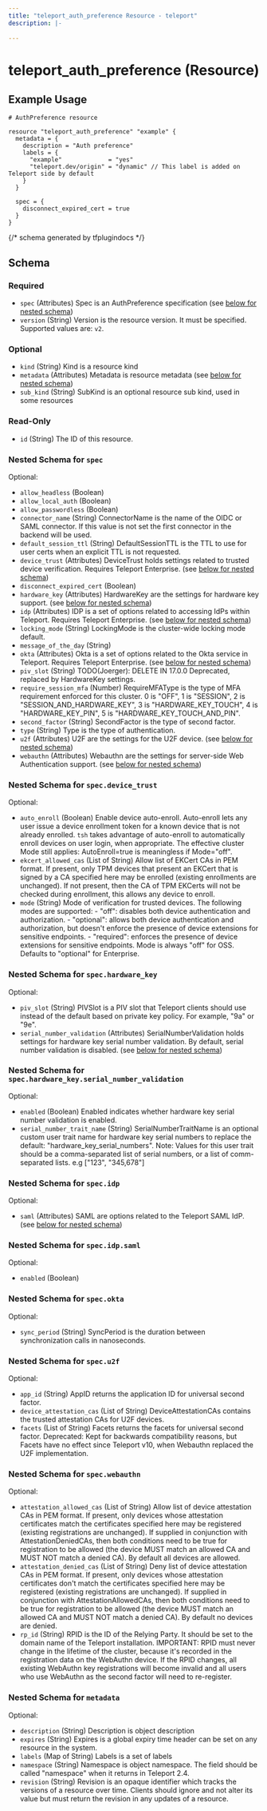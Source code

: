 ```yaml
---
title: "teleport_auth_preference Resource - teleport"
description: |-
  
---
```


# teleport_auth_preference (Resource)



## Example Usage

```hcl
# AuthPreference resource

resource "teleport_auth_preference" "example" {
  metadata = {
    description = "Auth preference"
    labels = {
      "example"             = "yes"
      "teleport.dev/origin" = "dynamic" // This label is added on Teleport side by default
    }
  }

  spec = {
    disconnect_expired_cert = true
  }
}
```

{/*  schema generated by tfplugindocs */}
## Schema

### Required

- `spec` (Attributes) Spec is an AuthPreference specification (see [below for nested schema](#nested-schema-for-spec))
- `version` (String) Version is the resource version. It must be specified. Supported values are: `v2`.

### Optional

- `kind` (String) Kind is a resource kind
- `metadata` (Attributes) Metadata is resource metadata (see [below for nested schema](#nested-schema-for-metadata))
- `sub_kind` (String) SubKind is an optional resource sub kind, used in some resources

### Read-Only

- `id` (String) The ID of this resource.

### Nested Schema for `spec`

Optional:

- `allow_headless` (Boolean)
- `allow_local_auth` (Boolean)
- `allow_passwordless` (Boolean)
- `connector_name` (String) ConnectorName is the name of the OIDC or SAML connector. If this value is not set the first connector in the backend will be used.
- `default_session_ttl` (String) DefaultSessionTTL is the TTL to use for user certs when an explicit TTL is not requested.
- `device_trust` (Attributes) DeviceTrust holds settings related to trusted device verification. Requires Teleport Enterprise. (see [below for nested schema](#nested-schema-for-specdevice_trust))
- `disconnect_expired_cert` (Boolean)
- `hardware_key` (Attributes) HardwareKey are the settings for hardware key support. (see [below for nested schema](#nested-schema-for-spechardware_key))
- `idp` (Attributes) IDP is a set of options related to accessing IdPs within Teleport. Requires Teleport Enterprise. (see [below for nested schema](#nested-schema-for-specidp))
- `locking_mode` (String) LockingMode is the cluster-wide locking mode default.
- `message_of_the_day` (String)
- `okta` (Attributes) Okta is a set of options related to the Okta service in Teleport. Requires Teleport Enterprise. (see [below for nested schema](#nested-schema-for-specokta))
- `piv_slot` (String) TODO(Joerger): DELETE IN 17.0.0 Deprecated, replaced by HardwareKey settings.
- `require_session_mfa` (Number) RequireMFAType is the type of MFA requirement enforced for this cluster. 0 is "OFF", 1 is "SESSION", 2 is "SESSION_AND_HARDWARE_KEY", 3 is "HARDWARE_KEY_TOUCH", 4 is "HARDWARE_KEY_PIN", 5 is "HARDWARE_KEY_TOUCH_AND_PIN".
- `second_factor` (String) SecondFactor is the type of second factor.
- `type` (String) Type is the type of authentication.
- `u2f` (Attributes) U2F are the settings for the U2F device. (see [below for nested schema](#nested-schema-for-specu2f))
- `webauthn` (Attributes) Webauthn are the settings for server-side Web Authentication support. (see [below for nested schema](#nested-schema-for-specwebauthn))

### Nested Schema for `spec.device_trust`

Optional:

- `auto_enroll` (Boolean) Enable device auto-enroll. Auto-enroll lets any user issue a device enrollment token for a known device that is not already enrolled. `tsh` takes advantage of auto-enroll to automatically enroll devices on user login, when appropriate. The effective cluster Mode still applies: AutoEnroll=true is meaningless if Mode="off".
- `ekcert_allowed_cas` (List of String) Allow list of EKCert CAs in PEM format. If present, only TPM devices that present an EKCert that is signed by a CA specified here may be enrolled (existing enrollments are unchanged).  If not present, then the CA of TPM EKCerts will not be checked during enrollment, this allows any device to enroll.
- `mode` (String) Mode of verification for trusted devices.  The following modes are supported:  - "off": disables both device authentication and authorization. - "optional": allows both device authentication and authorization, but doesn't enforce the presence of device extensions for sensitive endpoints. - "required": enforces the presence of device extensions for sensitive endpoints.  Mode is always "off" for OSS. Defaults to "optional" for Enterprise.


### Nested Schema for `spec.hardware_key`

Optional:

- `piv_slot` (String) PIVSlot is a PIV slot that Teleport clients should use instead of the default based on private key policy. For example, "9a" or "9e".
- `serial_number_validation` (Attributes) SerialNumberValidation holds settings for hardware key serial number validation. By default, serial number validation is disabled. (see [below for nested schema](#nested-schema-for-spechardware_keyserial_number_validation))

### Nested Schema for `spec.hardware_key.serial_number_validation`

Optional:

- `enabled` (Boolean) Enabled indicates whether hardware key serial number validation is enabled.
- `serial_number_trait_name` (String) SerialNumberTraitName is an optional custom user trait name for hardware key serial numbers to replace the default: "hardware_key_serial_numbers".  Note: Values for this user trait should be a comma-separated list of serial numbers, or a list of comm-separated lists. e.g ["123", "345,678"]



### Nested Schema for `spec.idp`

Optional:

- `saml` (Attributes) SAML are options related to the Teleport SAML IdP. (see [below for nested schema](#nested-schema-for-specidpsaml))

### Nested Schema for `spec.idp.saml`

Optional:

- `enabled` (Boolean)



### Nested Schema for `spec.okta`

Optional:

- `sync_period` (String) SyncPeriod is the duration between synchronization calls in nanoseconds.


### Nested Schema for `spec.u2f`

Optional:

- `app_id` (String) AppID returns the application ID for universal second factor.
- `device_attestation_cas` (List of String) DeviceAttestationCAs contains the trusted attestation CAs for U2F devices.
- `facets` (List of String) Facets returns the facets for universal second factor. Deprecated: Kept for backwards compatibility reasons, but Facets have no effect since Teleport v10, when Webauthn replaced the U2F implementation.


### Nested Schema for `spec.webauthn`

Optional:

- `attestation_allowed_cas` (List of String) Allow list of device attestation CAs in PEM format. If present, only devices whose attestation certificates match the certificates specified here may be registered (existing registrations are unchanged). If supplied in conjunction with AttestationDeniedCAs, then both conditions need to be true for registration to be allowed (the device MUST match an allowed CA and MUST NOT match a denied CA). By default all devices are allowed.
- `attestation_denied_cas` (List of String) Deny list of device attestation CAs in PEM format. If present, only devices whose attestation certificates don't match the certificates specified here may be registered (existing registrations are unchanged). If supplied in conjunction with AttestationAllowedCAs, then both conditions need to be true for registration to be allowed (the device MUST match an allowed CA and MUST NOT match a denied CA). By default no devices are denied.
- `rp_id` (String) RPID is the ID of the Relying Party. It should be set to the domain name of the Teleport installation.  IMPORTANT: RPID must never change in the lifetime of the cluster, because it's recorded in the registration data on the WebAuthn device. If the RPID changes, all existing WebAuthn key registrations will become invalid and all users who use WebAuthn as the second factor will need to re-register.



### Nested Schema for `metadata`

Optional:

- `description` (String) Description is object description
- `expires` (String) Expires is a global expiry time header can be set on any resource in the system.
- `labels` (Map of String) Labels is a set of labels
- `namespace` (String) Namespace is object namespace. The field should be called "namespace" when it returns in Teleport 2.4.
- `revision` (String) Revision is an opaque identifier which tracks the versions of a resource over time. Clients should ignore and not alter its value but must return the revision in any updates of a resource.

